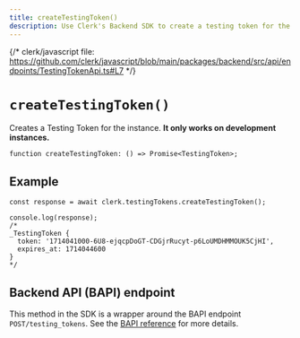 ```yaml
---
title: createTestingToken()
description: Use Clerk's Backend SDK to create a testing token for the instance.
---
```


{/* clerk/javascript file: https://github.com/clerk/javascript/blob/main/packages/backend/src/api/endpoints/TestingTokenApi.ts#L7 */}

# `createTestingToken()`

Creates a Testing Token for the instance. **It only works on development instances.**

```tsx
function createTestingToken: () => Promise<TestingToken>;
```

## Example

```tsx
const response = await clerk.testingTokens.createTestingToken();

console.log(response);
/*
_TestingToken {
  token: '1714041000-6U8-ejqcpDoGT-CDGjrRucyt-p6LoUMDHMMOUK5CjHI',
  expires_at: 1714044600
}
*/
```

## Backend API (BAPI) endpoint

This method in the SDK is a wrapper around the BAPI endpoint `POST/testing_tokens`. See the [BAPI reference](https://clerk.com/docs/reference/backend-api/tag/Testing-Tokens#operation/CreateTestingToken) for more details.
